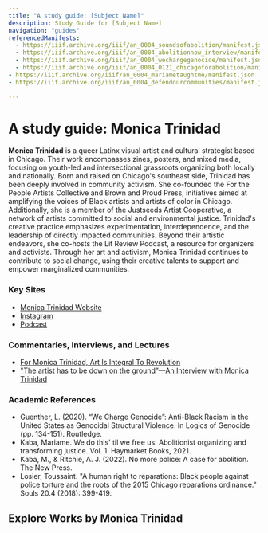 ```yaml
---
title: "A study guide: [Subject Name]"
description: Study Guide for [Subject Name]
navigation: "guides"
referencedManifests:
  - https://iiif.archive.org/iiif/an_0004_soundsofabolition/manifest.json
  - https://iiif.archive.org/iiif/an_0004_abolitionnow_interview/manifest.json
  - https://iiif.archive.org/iiif/an_0004_wechargegenocide/manifest.json
  - https://iiif.archive.org/iiif/an_0004_0121_chicagoforabolition/manifest.json
- https://iiif.archive.org/iiif/an_0004_mariametaughtme/manifest.json
- https://iiif.archive.org/iiif/an_0004_defendourcommunities/manifest.json

---
```


# A study guide: Monica Trinidad
**Monica Trinidad** is a queer Latinx visual artist and cultural strategist based in Chicago. Their work encompasses zines, posters, and mixed media, focusing on youth-led and intersectional grassroots organizing both locally and nationally. Born and raised on Chicago's southeast side, Trinidad has been deeply involved in community activism. She co-founded the For the People Artists Collective and Brown and Proud Press, initiatives aimed at amplifying the voices of Black artists and artists of color in Chicago. Additionally, she is a member of the Justseeds Artist Cooperative, a network of artists committed to social and environmental justice. Trinidad's creative practice emphasizes experimentation, interdependence, and the leadership of directly impacted communities. Beyond their artistic endeavors, she co-hosts the Lit Review Podcast, a resource for organizers and activists. Through her art and activism, Monica Trinidad continues to contribute to social change, using their creative talents to support and empower marginalized communities.

### Key Sites
- [Monica Trinidad Website](https://web.archive.org/web/20250629141311/https://www.monicatrinidad.com/)
- [Instagram](https://www.instagram.com/itsmonicatrinidad/)
- [Podcast](https://www.thelitreview.org/)

### Commentaries, Interviews, and Lectures
- [For Monica Trinidad, Art Is Integral To Revolution](https://vocalo.org/chi-sounds-like-monica-trinidad/)
- ["The artist has to be down on the ground”—An Interview with Monica Trinidad](https://magazine.art21.org/2017/04/14/the-artist-has-to-be-down-on-the-ground-an-interview-with-monica-trinidad/)

### Academic References

- Guenther, L. (2020). “We Charge Genocide”: Anti-Black Racism in the United States as Genocidal Structural Violence. In Logics of Genocide (pp. 134-151). Routledge.
- Kaba, Mariame. We do this' til we free us: Abolitionist organizing and transforming justice. Vol. 1. Haymarket Books, 2021.
- Kaba, M., & Ritchie, A. J. (2022). No more police: A case for abolition. The New Press.
- Losier, Toussaint. "A human right to reparations: Black people against police torture and the roots of the 2015 Chicago reparations ordinance." Souls 20.4 (2018): 399-419.


## Explore Works by Monica Trinidad

<ReferencedItems />
